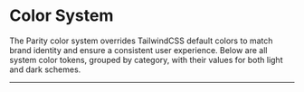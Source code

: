 
<TableOfContents />

# Color System

The Parity color system overrides TailwindCSS default colors to match brand identity and ensure a consistent user experience. Below are all system color tokens, grouped by category, with their values for both light and dark schemes.

---

